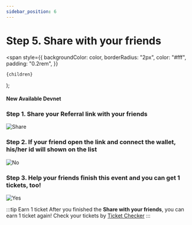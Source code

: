 ```yaml
---
sidebar_position: 6
---
```


# Step 5. Share with your friends

  <span
    style={{
      backgroundColor: color,
      borderRadius: "2px",
      color: "#fff",
      padding: "0.2rem",
    }}
  >
    {children}
  </span>
);

#### New Available <Highlight color="#25c2a0">Devnet</Highlight>

### Step 1. Share your Referral link with your friends

![Share](/img/event/promoter/share.png)

### Step 2. If your friend open the link and connect the wallet, his/her id will shown on the list 

![No](/img/event/promoter/no.png)

### Step 3. Help your friends finish this event and you can get 1 tickets, too!

![Yes](/img/event/promoter/yes.png)

:::tip Earn 1 ticket
After you finished the **Share with your friends**, you can earn 1 ticket again! Check your tickets by [Ticket Checker](/community-event/airdrop-event/check-ticket.mdx)
:::
